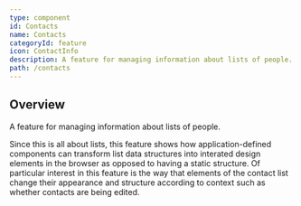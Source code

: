 ```yaml
---
type: component
id: Contacts
name: Contacts
categoryId: feature
icon: ContactInfo
description: A feature for managing information about lists of people.
path: /contacts
---
```


## Overview

A feature for managing information about lists of people.

Since this is all about lists, this feature shows how application-defined components can transform list data structures into interated design elements in the browser as opposed to having a static structure.
Of particular interest in this feature is the way that elements of the contact list change their appearance and structure according to context such as whether contacts are being edited.
